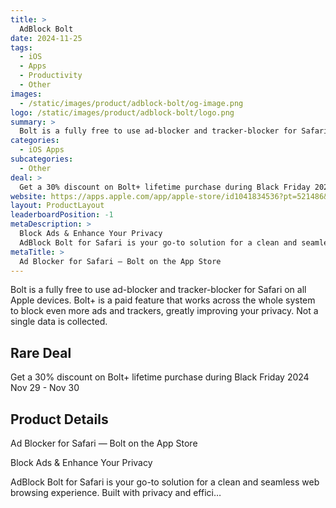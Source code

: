 ```yaml
---
title: >
  AdBlock Bolt
date: 2024-11-25
tags:
  - iOS
  - Apps
  - Productivity
  - Other
images:
  - /static/images/product/adblock-bolt/og-image.png
logo: /static/images/product/adblock-bolt/logo.png
summary: >
  Bolt is a fully free to use ad-blocker and tracker-blocker for Safari on all Apple devices. Bolt+ is a paid feature that works across the whole system to block even more ads and trackers, greatly improving your privacy. Not a single data is collected.
categories:
  - iOS Apps
subcategories:
  - Other
deal: >
  Get a 30% discount on Bolt+ lifetime purchase during Black Friday 2024 Nov 29 - Nov 30
website: https://apps.apple.com/app/apple-store/id1041834536?pt=521486&ct=rarebigdeal2024BF&mt=8
layout: ProductLayout
leaderboardPosition: -1
metaDescription: >
  Block Ads & Enhance Your Privacy
  AdBlock Bolt for Safari is your go-to solution for a clean and seamless web browsing experience. Built with privacy and effici…
metaTitle: >
  ‎Ad Blocker for Safari — Bolt on the App Store
---
```

Bolt is a fully free to use ad-blocker and tracker-blocker for Safari on all Apple devices. Bolt+ is a paid feature that works across the whole system to block even more ads and trackers, greatly improving your privacy. Not a single data is collected.

## Rare Deal

Get a 30% discount on Bolt+ lifetime purchase during Black Friday 2024 Nov 29 - Nov 30

## Product Details

‎Ad Blocker for Safari — Bolt on the App Store

Block Ads & Enhance Your Privacy

AdBlock Bolt for Safari is your go-to solution for a clean and seamless web browsing experience. Built with privacy and effici…
